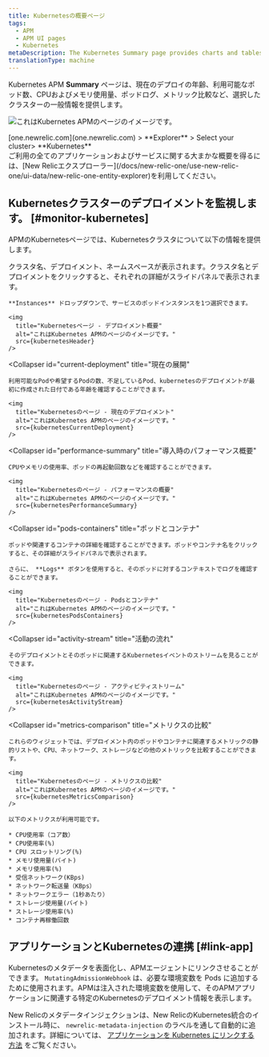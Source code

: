 ```yaml
---
title: Kubernetesの概要ページ
tags:
  - APM
  - APM UI pages
  - Kubernetes
metaDescription: The Kubernetes Summary page provides charts and tables that you can drill down into details about your selected app's performance.
translationType: machine
---
```









Kubernetes APM **Summary** ページは、現在のデプロイの年齢、利用可能なポッド数、CPUおよびメモリ使用量、ポッドログ、メトリック比較など、選択したクラスターの一般情報を提供します。

<img
  title="Kubernetesのページ"
  alt="これはKubernetes APMのページのイメージです。"
  src={kubernetesApmUi}
/>

<figcaption>
  [one.newrelic.com](one.newrelic.com) > **Explorer** > Select your cluster> **Kubernetes**
</figcaption>

<Callout variant="tip">
  ご利用の全てのアプリケーションおよびサービスに関する大まかな概要を得るには、[New Relicエクスプローラー](/docs/new-relic-one/use-new-relic-one/ui-data/new-relic-one-entity-explorer)を利用してください。
</Callout>

## Kubernetesクラスターのデプロイメントを監視します。 [#monitor-kubernetes]

APMのKubernetesページでは、Kubernetesクラスタについて以下の情報を提供します。

<CollapserGroup>
  <Collapser
    id="deployment-summary"
    title="展開の概要"
  >
    クラスタ名、デプロイメント、ネームスペースが表示されます。クラスタ名とデプロイメントをクリックすると、それぞれの詳細がスライドパネルで表示されます。

    **Instances** ドロップダウンで、サービスのポッドインスタンスを1つ選択できます。

    <img
      title="Kubernetesページ - デプロイメント概要"
      alt="これはKubernetes APMのページのイメージです。"
      src={kubernetesHeader}
    />
  </Collapser>

  <Collapser
    id="current-deployment"
    title="現在の展開"
  >
    利用可能なPodや希望するPodの数、不足しているPod、kubernetesのデプロイメントが最初に作成された日付である年齢を確認することができます。

    <img
      title="Kubernetesのページ - 現在のデプロイメント"
      alt="これはKubernetes APMのページのイメージです。"
      src={kubernetesCurrentDeployment}
    />
  </Collapser>

  <Collapser
    id="performance-summary"
    title="導入時のパフォーマンス概要"
  >
    CPUやメモリの使用率、ポッドの再起動回数などを確認することができます。

    <img
      title="Kubernetesのページ - パフォーマンスの概要"
      alt="これはKubernetes APMのページのイメージです。"
      src={kubernetesPerformanceSummary}
    />
  </Collapser>

  <Collapser
    id="pods-containers"
    title="ポッドとコンテナ"
  >
    ポッドや関連するコンテナの詳細を確認することができます。ポッドやコンテナ名をクリックすると、その詳細がスライドパネルで表示されます。

    さらに、 **Logs** ボタンを使用すると、そのポッドに対するコンテキストでログを確認することができます。

    <img
      title="Kubernetesのページ - Podsとコンテナ"
      alt="これはKubernetes APMのページのイメージです。"
      src={kubernetesPodsContainers}
    />
  </Collapser>

  <Collapser
    id="activity-stream"
    title="活動の流れ"
  >
    そのデプロイメントとそのポッドに関連するKubernetesイベントのストリームを見ることができます。

    <img
      title="Kubernetesのページ - アクティビティストリーム"
      alt="これはKubernetes APMのページのイメージです。"
      src={kubernetesActivityStream}
    />
  </Collapser>

  <Collapser
    id="metrics-comparison"
    title="メトリクスの比較"
  >
    これらのウィジェットでは、デプロイメント内のポッドやコンテナに関連するメトリックの静的リストや、CPU、ネットワーク、ストレージなどの他のメトリックを比較することができます。

    <img
      title="Kubernetesのページ - メトリクスの比較"
      alt="これはKubernetes APMのページのイメージです。"
      src={kubernetesMetricsComparison}
    />

    以下のメトリクスが利用可能です。

    * CPU使用率（コア数）
    * CPU使用率(%)
    * CPU スロットリング(%)
    * メモリ使用量(バイト)
    * メモリ使用率(%)
    * 受信ネットワーク(KBps)
    * ネットワーク転送量（KBps）
    * ネットワークエラー（1秒あたり）
    * ストレージ使用量(バイト)
    * ストレージ使用率(%)
    * コンテナ再稼働回数
  </Collapser>
</CollapserGroup>

## アプリケーションとKubernetesの連携 [#link-app]

Kubernetesのメタデータを表面化し、APMエージェントにリンクさせることができます。 `MutatingAdmissionWebhook` は、必要な環境変数を Pods に追加するために使用されます。APMは注入された環境変数を使用して、そのAPMアプリケーションに関連する特定のKubernetesのデプロイメント情報を表示します。

New Relicのメタデータインジェクションは、New RelicのKubernetes統合のインストール時に、 `newrelic-metadata-injection` のラベルを通して自動的に追加されます。詳細については、 [アプリケーションを Kubernetes にリンクする方法](/docs/kubernetes-pixie/kubernetes-integration/advanced-configuration/link-your-applications-kubernetes/) をご覧ください。
